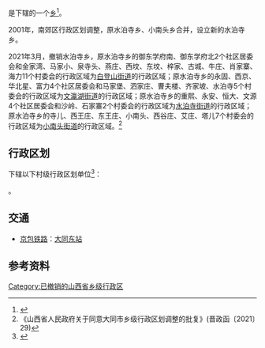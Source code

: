 {{中国乡级行政区|14/02/13/202/000
| 电话区号 = 352
}}

'''{{PAGENAMEBASE}}'''是{{PRC admin/fullname|14/02/13/202/000|3}}下辖的一个[[乡_(中华人民共和国)|乡]]<ref>{{PRC admin/ref sgc|{{PRC admin/parent|14/02/13/202/000}}}}</ref>。

2001年，南郊区行政区划调整，原水泊寺乡、小南头乡合并，设立新的水泊寺乡。

2021年3月，撤销水泊寺乡，原水泊寺乡的御东学府南、御东学府北2个社区居委会和金家湾、马家小、泉寺头、燕庄、西坟、东坟、梓家、古城、牛庄、肖家寨、海力11个村委会的行政区域为[[白登山街道|白登山街道]]的行政区域；原水泊寺乡的永固、西京、华北星、富力4个社区居委会和马家堡、泗家庄、曹夫楼、齐家坡、水泊寺5个村委会的行政区域为[[文瀛湖街道|文瀛湖街道]]的行政区域；原水泊寺乡的重熙、永安、恒大、文源4个社区居委会和沙岭、石家寨2个村委会的行政区域为[[水泊寺街道|水泊寺街道]]的行政区域；原水泊寺乡的寺儿、西王庄、东王庄、小南头、西谷庄、艾庄、塔儿7个村委会的行政区域为[[小南头街道|小南头街道]]的行政区域。<ref>《山西省人民政府关于同意大同市乡级行政区划调整的批复》(晋政函〔2021〕29)</ref>

== 行政区划 ==
{{PAGENAMEBASE}}下辖以下村级行政区划单位<ref>{{PRC admin/ref sgc|14/02/13/202/000}}</ref>：

{{PRC admin/children|14/02/13/202/000}}。

== 交通 ==
* {{rint|cn|rail}}[[京包铁路|京包铁路]]：[[大同东站|大同东站]]

== 参考资料 ==
{{reflist}}

{{PRC admin/navcat|14/02/13/202/000}}

[[Category:已撤销的山西省乡级行政区|Category:已撤销的山西省乡级行政区]]